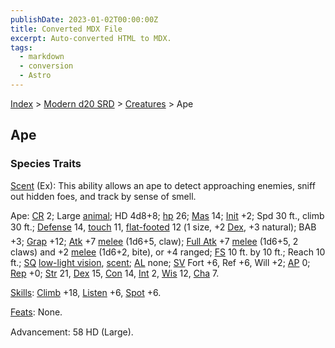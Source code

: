 ```yaml
---
publishDate: 2023-01-02T00:00:00Z
title: Converted MDX File
excerpt: Auto-converted HTML to MDX.
tags:
  - markdown
  - conversion
  - Astro
---
```






[Index](-index) > [Modern d20 SRD](modern-d20-srd-index) > [Creatures](modern-d20-srd-creatures-index) > Ape




## Ape


### Species Traits


[Scent](modern-d20-srd-special-abilities-scent) (Ex): This ability allows an ape to detect approaching enemies, sniff out hidden foes, and track by sense of smell.


Ape: [CR](modern-d20-srd-creatures-creature-overview) 2; Large [animal](modern-d20-srd-creature-types-animal); HD 4d8+8; [hp](modern-d20-srd-combat-hit-points) 26; [Mas](modern-d20-srd-creatures-creature-overview) 14; [Init](modern-d20-srd-combat-initiative) +2; Spd 30 ft., climb 30 ft.; [Defense](modern-d20-srd-combat-defense) 14, [touch](modern-d20-srd-combat-attack-actions) 11, [flat-footed](modern-d20-srd-combat-surprise) 12 (1 size, +2 [Dex](modern-d20-srd-basics-ability-scores), +3 natural); BAB +3; [Grap](modern-d20-srd-combat-grapple) +12; [Atk](modern-d20-srd-combat-attack-roll) +7 [melee](modern-d20-srd-combat-attack-roll) (1d6+5, claw); [Full
  Atk](modern-d20-srd-combat-full-round-actions) +7 [melee](modern-d20-srd-combat-attack-roll) (1d6+5, 2 claws) and +2 [melee](modern-d20-srd-combat-attack-roll) (1d6+2, bite), or +4 ranged; [FS](modern-d20-srd-creatures-creature-overview) 10 ft. by 10 ft.; Reach 10 ft.; [SQ](modern-d20-srd-creatures-creature-overview) [low-light
  vision](modern-d20-srd-special-abilities-low-light-vision), [scent](modern-d20-srd-special-abilities-scent); [AL](modern-d20-srd-basics-allegiances) none; [SV](modern-d20-srd-basics-saving-throws) Fort +6, Ref +6, Will +2; [AP](modern-d20-srd-creatures-creature-overview) 0; [Rep](modern-d20-srd-creatures-creature-overview) +0; [Str](modern-d20-srd-basics-ability-scores) 21, [Dex](modern-d20-srd-basics-ability-scores) 15, [Con](modern-d20-srd-basics-ability-scores) 14, [Int](modern-d20-srd-basics-ability-scores) 2, [Wis](modern-d20-srd-basics-ability-scores) 12, [Cha](modern-d20-srd-basics-ability-scores) 7.


[Skills](modern-d20-srd-skills-index): [Climb](modern-d20-srd-skills-climb) +18, [Listen](modern-d20-srd-skills-listen) +6, [Spot](modern-d20-srd-skills-spot) +6.


[Feats](modern-d20-srd-feats-index): None.


Advancement: 58 HD (Large).



